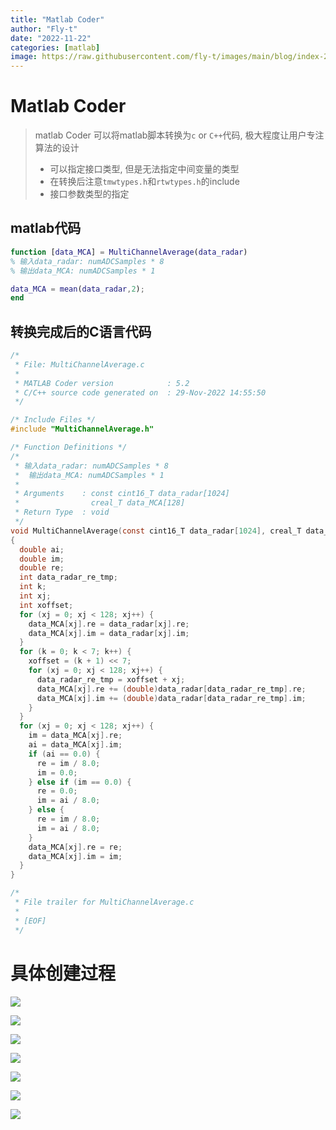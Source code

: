 ```yaml
---
title: "Matlab Coder"
author: "Fly-t"
date: "2022-11-22"
categories: [matlab]
image: https://raw.githubusercontent.com/fly-t/images/main/blog/index-2022-11-29-16-55-18.png
---
```


# Matlab Coder
> matlab Coder 可以将matlab脚本转换为`c` or `C++`代码, 极大程度让用户专注算法的设计
> 
> * 可以指定接口类型, 但是无法指定中间变量的类型
> * 在转换后注意`tmwtypes.h`和`rtwtypes.h`的include
> * 接口参数类型的指定

## matlab代码
```matlab
function [data_MCA] = MultiChannelAverage(data_radar)
% 输入data_radar: numADCSamples * 8
% 输出data_MCA: numADCSamples * 1

data_MCA = mean(data_radar,2);
end
```

##  转换完成后的C语言代码
```c
/*
 * File: MultiChannelAverage.c
 *
 * MATLAB Coder version            : 5.2
 * C/C++ source code generated on  : 29-Nov-2022 14:55:50
 */

/* Include Files */
#include "MultiChannelAverage.h"

/* Function Definitions */
/*
 * 输入data_radar: numADCSamples * 8
 *  输出data_MCA: numADCSamples * 1
 *
 * Arguments    : const cint16_T data_radar[1024]
 *                creal_T data_MCA[128]
 * Return Type  : void
 */
void MultiChannelAverage(const cint16_T data_radar[1024], creal_T data_MCA[128])
{
  double ai;
  double im;
  double re;
  int data_radar_re_tmp;
  int k;
  int xj;
  int xoffset;
  for (xj = 0; xj < 128; xj++) {
    data_MCA[xj].re = data_radar[xj].re;
    data_MCA[xj].im = data_radar[xj].im;
  }
  for (k = 0; k < 7; k++) {
    xoffset = (k + 1) << 7;
    for (xj = 0; xj < 128; xj++) {
      data_radar_re_tmp = xoffset + xj;
      data_MCA[xj].re += (double)data_radar[data_radar_re_tmp].re;
      data_MCA[xj].im += (double)data_radar[data_radar_re_tmp].im;
    }
  }
  for (xj = 0; xj < 128; xj++) {
    im = data_MCA[xj].re;
    ai = data_MCA[xj].im;
    if (ai == 0.0) {
      re = im / 8.0;
      im = 0.0;
    } else if (im == 0.0) {
      re = 0.0;
      im = ai / 8.0;
    } else {
      re = im / 8.0;
      im = ai / 8.0;
    }
    data_MCA[xj].re = re;
    data_MCA[xj].im = im;
  }
}

/*
 * File trailer for MultiChannelAverage.c
 *
 * [EOF]
 */
```

# 具体创建过程
![](https://raw.githubusercontent.com/fly-t/images/main/blog/index-2022-11-29-18-05-19.png)

![](https://raw.githubusercontent.com/fly-t/images/main/blog/index-2022-11-29-18-06-38.png)

![](https://raw.githubusercontent.com/fly-t/images/main/blog/index-2022-11-29-18-07-52.png)

![](https://raw.githubusercontent.com/fly-t/images/main/blog/index-2022-11-29-18-08-23.png)

![](https://raw.githubusercontent.com/fly-t/images/main/blog/index-2022-11-29-18-09-24.png)

![](https://raw.githubusercontent.com/fly-t/images/main/blog/index-2022-11-29-18-10-43.png)

![](https://raw.githubusercontent.com/fly-t/images/main/blog/index-2022-11-29-18-11-08.png)